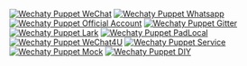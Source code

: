 [![Wechaty Puppet WeChat](https://img.shields.io/badge/Puppet-WeChat-blueviolet)](../wechat.md)
[![Wechaty Puppet Whatsapp](https://img.shields.io/badge/Puppet-Whatsapp-blueviolet)](../whatsapp.md)
[![Wechaty Puppet Official Account](https://img.shields.io/badge/Puppet-Official%20Account-blueviolet)](../official-account.md)
[![Wechaty Puppet Gitter](https://img.shields.io/badge/Puppet-Gitter-blueviolet)](../gitter.md)
[![Wechaty Puppet Lark](https://img.shields.io/badge/Puppet-Lark-blueviolet)](../lark.md)
[![Wechaty Puppet PadLocal](https://img.shields.io/badge/Puppet-PadLocal-blueviolet)](../padlocal.md)
[![Wechaty Puppet WeChat4U](https://img.shields.io/badge/Puppet-WeChat4U-blueviolet)](../wechat4u.md)
[![Wechaty Puppet Service](https://img.shields.io/badge/Puppet-Service-blueviolet)](../service.md)
[![Wechaty Puppet Mock](https://img.shields.io/badge/Puppet-Mock-blueviolet)](../mock.md)
[![Wechaty Puppet DIY](https://img.shields.io/badge/Provider-DIY-blueviolet)](../diy.md)
